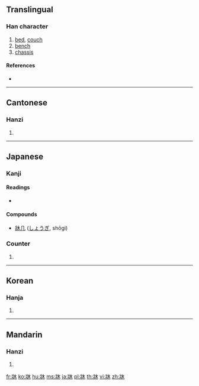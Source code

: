 {{also|床}}
==Translingual==

===Han character===
{{Han char|rn=90|rad=爿|as=04|sn=8|four=|canj=VMD}}

# [[bed]], [[couch]]
# [[bench]]
# [[chassis]]

====References====
* {{Han ref|kx=0691.150|dkj=19763|dj=1104.110|hdz=42374.040|uh=7240|ud=29248}}

----

==Cantonese==

===Hanzi===
{{yue-hanzi|jyut=cong4|y=chong4}}

# {{defn|lang=yue|sort=爿04}}

----

==Japanese==

===Kanji===
{{ja-kanji|grade=|rs=爿04}}

====Readings====
* {{ja-readings|goon=[[じょう]] (jō)|kanon=[[そう]] (sō)|kanyoon=[[しょう]] (shō)|kun=[[ゆか]] (yuka)}}

====Compounds====
* [[牀几]] ([[しょうぎ]], shōgi)

===Counter===
{{ja-pos|しょう|counter}}

# {{alternative form of|床|lang=ja}}

----

==Korean==

===Hanja===
{{ko-hanja|hangeul=상|eumhun=|rv=sang|mr=sang|y=sang}}

# {{defn|lang=ko|sort=爿04}}

----

==Mandarin==

===Hanzi===
{{cmn-hanzi|pin=[[chuáng]] ([[chuang2]]), [[pàn]] ([[pan4]]), [[piān]] ([[pian1]])|wg=ch'uang<sup>2</sup>, p'an<sup>4</sup>, p'ien<sup>1</sup>}}

# {{defn|lang=cmn|sort=爿04}}

[[fr:牀]]
[[ko:牀]]
[[hu:牀]]
[[ms:牀]]
[[ja:牀]]
[[pl:牀]]
[[th:牀]]
[[vi:牀]]
[[zh:牀]]